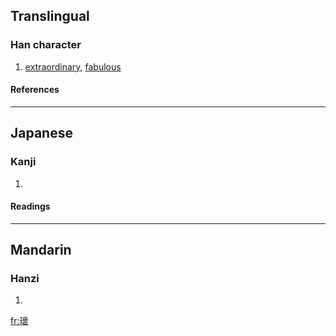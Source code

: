 ==Translingual==
===Han character===
{{Han char|rn=96|rad=玉|as=16|sn=20|four=|canj=一土卜田女 (MGYWV)}}
# [[extraordinary]], [[fabulous]]
====References====
{{Han ref|kx=0745.070|dkj=21336|hdz=21145.190|uh=74CC|ud=29900}}

----
==Japanese==
===Kanji===
{{ja-kanji|grade=|rs=玉16}}
# {{defn|Japanese}} 
====Readings====
{{ja-readings|on=[[かい]] (kai)|kun=[[たま]] (tama), [[めずらしい]] (mezurashii)|nanori=}}

----
==Mandarin==
===Hanzi===
{{cmn-hanzi|pin=[[guī]] (gui1)|wg=kuei<sup>1</sup>}}
# {{defn|Mandarin}}

[[fr:瓌]]